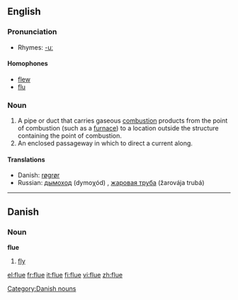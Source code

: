 ==English==

===Pronunciation===
*Rhymes: [[Rhymes:English:-uː|-uː]]
====Homophones====
*[[flew]]
*[[flu]]

===Noun===
{{en-noun}}

# A pipe or duct that carries gaseous [[combustion]] products from the point of combustion (such as a [[furnace]]) to a location outside the structure containing the point of combustion.
# An enclosed passageway in which to direct a current along.

====Translations====
*Danish: [[røgrør]] {{n}}
*Russian: [[дымоход]] (dymoχód) {{m}}, [[жаровая труба]] (žarovája trubá) {{f}}


----

==Danish==

===Noun===
'''flue'''

# [[fly]]

[[Category:Danish nouns]]

[[el:flue]]
[[fr:flue]]
[[it:flue]]
[[fi:flue]]
[[vi:flue]]
[[zh:flue]]